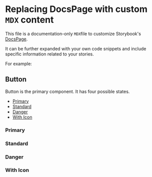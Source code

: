 <!-- Custom-MDX-Documentation.mdx -->

# Replacing DocsPage with custom `MDX` content

This file is a documentation-only `MDX`file to customize Storybook's [DocsPage](https://storybook.js.org/docs/react/writing-docs/docs-page#replacing-docspage).

It can be further expanded with your own code snippets and include specific information related to your stories.

For example:


## Button

Button is the primary component. It has four possible states.

- [Primary](#primary)
- [Standard](#standard)
- [Danger](#danger)
- [With Icon](#with-icon)

### Primary

<Story id="button--primary" />

### Standard

<Story id="button--standard" />

### Danger

<Story id="button--danger" />

### With Icon

<Story id="button--icon" />
